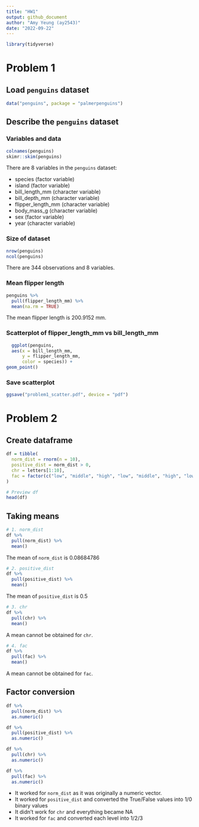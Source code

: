 ```yaml
---
title: "HW1"
output: github_document
author: "Amy Yeung (ay2543)"
date: "2022-09-22"
---
```


```r
library(tidyverse)
```


# Problem 1

## Load `penguins` dataset

```r
data("penguins", package = "palmerpenguins")
```

## Describe the `penguins` dataset


### Variables and data
```r
colnames(penguins)
skimr::skim(penguins)
```
There are 8 variables in the `penguins` dataset:

* species (factor variable)
* island (factor variable)
* bill_length_mm (character variable)
* bill_depth_mm (character variable)
* flipper_length_mm (character variable)
* body_mass_g (character variable)
* sex (factor variable)
* year (character variable)

### Size of dataset
```r
nrow(penguins)
ncol(penguins)
```
There are 344 observations and 8 variables.

### Mean flipper length
```r
penguins %>% 
  pull(flipper_length_mm) %>% 
  mean(na.rm = TRUE)
```
The mean flipper length is 200.9152 mm.

### Scatterplot of flipper_length_mm vs bill_length_mm

```r
  ggplot(penguins, 
  aes(x = bill_length_mm, 
      y = flipper_length_mm,
      color = species)) +
geom_point()


```

### Save scatterplot
```r
ggsave("problem1_scatter.pdf", device = "pdf")
```


# Problem 2

## Create dataframe
```r
df = tibble(
  norm_dist = rnorm(n = 10),
  positive_dist = norm_dist > 0,
  chr = letters[1:10],
  fac = factor(c("low", "middle", "high", "low", "middle", "high", "low", "middle", "high", "high"))
)

# Preview df
head(df)
```

## Taking means

```r
# 1. norm_dist
df %>% 
  pull(norm_dist) %>% 
  mean()
```
The mean of `norm_dist` is 0.08684786

```r
# 2. positive_dist
df %>% 
  pull(positive_dist) %>% 
  mean()
```

The mean of `positive_dist` is 0.5

```r
# 3. chr
df %>% 
  pull(chr) %>% 
  mean()
```
A mean cannot be obtained for `chr`.

```r
# 4. fac
df %>% 
  pull(fac) %>% 
  mean()
```

A mean cannot be obtained for `fac`.

## Factor conversion

```r
df %>% 
  pull(norm_dist) %>% 
  as.numeric()

df %>% 
  pull(positive_dist) %>% 
  as.numeric()

df %>% 
  pull(chr) %>% 
  as.numeric()

df %>% 
  pull(fac) %>% 
  as.numeric()
```

* It worked for `norm_dist` as it was originally a numeric vector.
* It worked for `positive_dist` and converted the True/False values into 1/0 binary values
* It didn't work for `chr` and everything became NA
* It worked for `fac` and converted each level into 1/2/3


